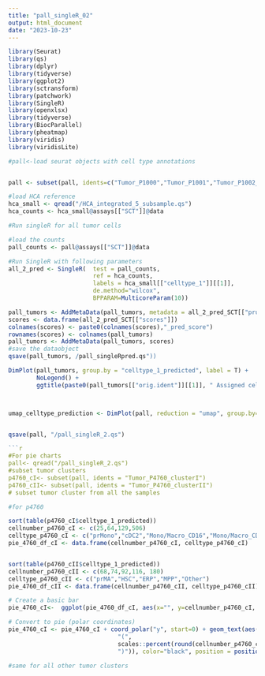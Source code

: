 ```yaml
---
title: "pall_singleR_02"
output: html_document
date: "2023-10-23"
---
```


```r
library(Seurat)
library(qs)
library(dplyr)
library(tidyverse)
library(ggplot2)
library(sctransform)
library(patchwork)
library(SingleR)
library(openxlsx)
library(tidyverse)
library(BiocParallel)
library(pheatmap)
library(viridis)
library(viridisLite)
```

```r


#pall<-load seurat objects with cell type annotations


pall <- subset(pall, idents=c("Tumor_P1000","Tumor_P1001","Tumor_P1002_clusterI","Tumor_P1002_clusterII","Tumor_P1072_clusterI","Tumor_P1072_clusterII","Tumor_P4760_clusterI","Tumor_P4760_clusterII"))


```

```r
#load HCA reference
hca_small <- qread("/HCA_integrated_5_subsample.qs")
hca_counts <- hca_small@assays[["SCT"]]@data

```

```r
#Run singleR for all tumor cells 

#load the counts
pall_counts <- pall@assays[["SCT"]]@data

#Run SingleR with following parameters
all_2_pred <- SingleR(  test = pall_counts,
                        ref = hca_counts,
                        labels = hca_small[["celltype_1"]][[1]],
                        de.method="wilcox",
                        BPPARAM=MulticoreParam(10))

pall_tumors <- AddMetaData(pall_tumors, metadata = all_2_pred_SCT[["pruned.labels"]], col.name = "celltype_1_predicted")
scores <- data.frame(all_2_pred_SCT[["scores"]])
colnames(scores) <- paste0(colnames(scores),"_pred_score")
rownames(scores) <- colnames(pall_tumors)
pall_tumors <- AddMetaData(pall_tumors, scores)
#save the dataobject
qsave(pall_tumors, /pall_singleRpred.qs"))
```

```r
DimPlot(pall_tumors, group.by = "celltype_1_predicted", label = T) + 
        NoLegend() + 
        ggtitle(paste0(pall_tumors[["orig.ident"]][[1]], " Assigned celltypes"))



umap_celltype_prediction <- DimPlot(pall, reduction = "umap", group.by="celltype_1_predicted",cols=palette,order=my_order,label = T,pt.size=0.5)+ggtitle("Predicted celltypes")


qsave(pall, "/pall_singleR_2.qs")

```

```r

```r
#For pie charts
pall<- qread("/pall_singleR_2.qs")
#subset tumor clusters
p4760_cI<- subset(pall, idents = "Tumor_P4760_clusterI")
p4760_cII<- subset(pall, idents = "Tumor_P4760_clusterII")
# subset tumor cluster from all the samples

```

```r
#for p4760

sort(table(p4760_cI$celltype_1_predicted))
cellnumber_p4760_cI <- c(25,64,129,506)
celltype_p4760_cI <- c("prMono","cDC2","Mono/Macro_CD16","Mono/Macro_CD14")
pie_4760_df_cI <- data.frame(cellnumber_p4760_cI, celltype_p4760_cI)


sort(table(p4760_cII$celltype_1_predicted))
cellnumber_p4760_cII <- c(68,74,92,116, 180)
celltype_p4760_cII <- c("prMA","HSC","ERP","MPP","Other")
pie_4760_df_cII <- data.frame(cellnumber_p4760_cII, celltype_p4760_cII)
```

```r
# Create a basic bar
pie_4760_cI<-  ggplot(pie_4760_df_cI, aes(x="", y=cellnumber_p4760_cI, fill=celltype_p4760_cI)) + geom_bar(stat="identity", width=1)

# Convert to pie (polar coordinates) 
pie_4760_cI <- pie_4760_cI + coord_polar("y", start=0) + geom_text(aes(label = paste0(cellnumber_p4760_cI,
                               "(",
                               scales::percent(round(cellnumber_p4760_cI / sum(cellnumber_p4760_cI),digits=1)),
                               ")")), color="black", position = position_stack(vjust = 0.5))

#same for all other tumor clusters
```


